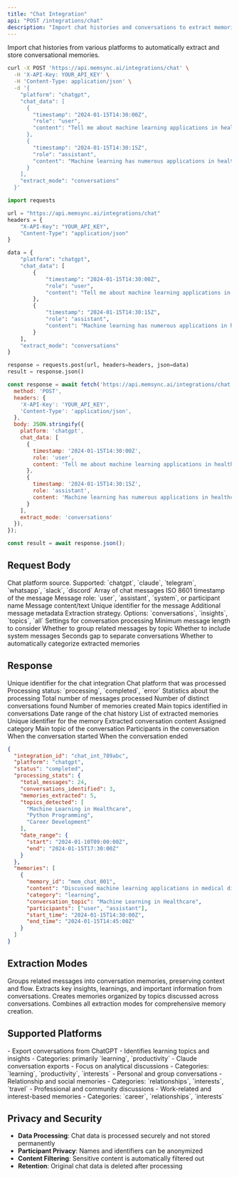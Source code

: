 ```yaml
---
title: "Chat Integration"
api: "POST /integrations/chat"
description: "Import chat histories and conversations to extract memories"
---
```


Import chat histories from various platforms to automatically extract and store conversational memories.

<RequestExample>

```bash cURL
curl -X POST 'https://api.memsync.ai/integrations/chat' \
  -H 'X-API-Key: YOUR_API_KEY' \
  -H 'Content-Type: application/json' \
  -d '{
    "platform": "chatgpt",
    "chat_data": [
      {
        "timestamp": "2024-01-15T14:30:00Z",
        "role": "user",
        "content": "Tell me about machine learning applications in healthcare"
      },
      {
        "timestamp": "2024-01-15T14:30:15Z", 
        "role": "assistant",
        "content": "Machine learning has numerous applications in healthcare..."
      }
    ],
    "extract_mode": "conversations"
  }'
```

```python Python
import requests

url = "https://api.memsync.ai/integrations/chat"
headers = {
    "X-API-Key": "YOUR_API_KEY",
    "Content-Type": "application/json"
}

data = {
    "platform": "chatgpt",
    "chat_data": [
        {
            "timestamp": "2024-01-15T14:30:00Z",
            "role": "user", 
            "content": "Tell me about machine learning applications in healthcare"
        },
        {
            "timestamp": "2024-01-15T14:30:15Z",
            "role": "assistant",
            "content": "Machine learning has numerous applications in healthcare..."
        }
    ],
    "extract_mode": "conversations"
}

response = requests.post(url, headers=headers, json=data)
result = response.json()
```

```javascript JavaScript
const response = await fetch('https://api.memsync.ai/integrations/chat', {
  method: 'POST',
  headers: {
    'X-API-Key': 'YOUR_API_KEY',
    'Content-Type': 'application/json',
  },
  body: JSON.stringify({
    platform: 'chatgpt',
    chat_data: [
      {
        timestamp: '2024-01-15T14:30:00Z',
        role: 'user',
        content: 'Tell me about machine learning applications in healthcare'
      },
      {
        timestamp: '2024-01-15T14:30:15Z',
        role: 'assistant', 
        content: 'Machine learning has numerous applications in healthcare...'
      }
    ],
    extract_mode: 'conversations'
  }),
});

const result = await response.json();
```

</RequestExample>

## Request Body

<ParamField body="platform" type="string" required>
  Chat platform source. Supported: `chatgpt`, `claude`, `telegram`, `whatsapp`, `slack`, `discord`
</ParamField>

<ParamField body="chat_data" type="array" required>
  Array of chat messages
  
  <Expandable title="Message Properties">
    <ParamField body="timestamp" type="string" required>
      ISO 8601 timestamp of the message
    </ParamField>
    <ParamField body="role" type="string" required>
      Message role: `user`, `assistant`, `system`, or participant name
    </ParamField>
    <ParamField body="content" type="string" required>
      Message content/text
    </ParamField>
    <ParamField body="message_id" type="string">
      Unique identifier for the message
    </ParamField>
    <ParamField body="metadata" type="object">
      Additional message metadata
    </ParamField>
  </Expandable>
</ParamField>

<ParamField body="extract_mode" type="string" default="conversations">
  Extraction strategy. Options: `conversations`, `insights`, `topics`, `all`
</ParamField>

<ParamField body="conversation_settings" type="object">
  Settings for conversation processing
  
  <Expandable title="Conversation Settings">
    <ParamField body="min_length" type="number" default="50">
      Minimum message length to consider
    </ParamField>
    <ParamField body="group_by_topic" type="boolean" default="true">
      Whether to group related messages by topic
    </ParamField>
    <ParamField body="include_system_messages" type="boolean" default="false">
      Whether to include system messages
    </ParamField>
    <ParamField body="time_gap_threshold" type="number" default="3600">
      Seconds gap to separate conversations
    </ParamField>
  </Expandable>
</ParamField>

<ParamField body="auto_categorize" type="boolean" default="true">
  Whether to automatically categorize extracted memories
</ParamField>

## Response

<ResponseField name="integration_id" type="string">
  Unique identifier for the chat integration
</ResponseField>

<ResponseField name="platform" type="string">
  Chat platform that was processed
</ResponseField>

<ResponseField name="status" type="string">
  Processing status: `processing`, `completed`, `error`
</ResponseField>

<ResponseField name="processing_stats" type="object">
  Statistics about the processing
  
  <Expandable title="Processing Statistics">
    <ResponseField name="total_messages" type="number">
      Total number of messages processed
    </ResponseField>
    <ResponseField name="conversations_identified" type="number">
      Number of distinct conversations found
    </ResponseField>
    <ResponseField name="memories_extracted" type="number">
      Number of memories created
    </ResponseField>
    <ResponseField name="topics_detected" type="array">
      Main topics identified in conversations
    </ResponseField>
    <ResponseField name="date_range" type="object">
      Date range of the chat history
    </ResponseField>
  </Expandable>
</ResponseField>

<ResponseField name="memories" type="array">
  List of extracted memories
  
  <Expandable title="Memory Properties">
    <ResponseField name="memory_id" type="string">
      Unique identifier for the memory
    </ResponseField>
    <ResponseField name="content" type="string">
      Extracted conversation content
    </ResponseField>
    <ResponseField name="category" type="string">
      Assigned category
    </ResponseField>
    <ResponseField name="conversation_topic" type="string">
      Main topic of the conversation
    </ResponseField>
    <ResponseField name="participants" type="array">
      Participants in the conversation
    </ResponseField>
    <ResponseField name="start_time" type="string">
      When the conversation started
    </ResponseField>
    <ResponseField name="end_time" type="string">
      When the conversation ended
    </ResponseField>
  </Expandable>
</ResponseField>

<ResponseExample>

```json Response
{
  "integration_id": "chat_int_789abc",
  "platform": "chatgpt",
  "status": "completed",
  "processing_stats": {
    "total_messages": 24,
    "conversations_identified": 3,
    "memories_extracted": 5,
    "topics_detected": [
      "Machine Learning in Healthcare",
      "Python Programming",
      "Career Development"
    ],
    "date_range": {
      "start": "2024-01-10T09:00:00Z",
      "end": "2024-01-15T17:30:00Z"
    }
  },
  "memories": [
    {
      "memory_id": "mem_chat_001",
      "content": "Discussed machine learning applications in medical diagnosis, specifically how neural networks can improve accuracy in identifying diseases from medical imaging. Learned about specific techniques and real-world implementations.",
      "category": "learning",
      "conversation_topic": "Machine Learning in Healthcare",
      "participants": ["user", "assistant"],
      "start_time": "2024-01-15T14:30:00Z",
      "end_time": "2024-01-15T14:45:00Z"
    }
  ]
}
```

</ResponseExample>

## Extraction Modes

<Accordion title="Conversations">
  Groups related messages into conversation memories, preserving context and flow.
</Accordion>

<Accordion title="Insights">
  Extracts key insights, learnings, and important information from conversations.
</Accordion>

<Accordion title="Topics">
  Creates memories organized by topics discussed across conversations.
</Accordion>

<Accordion title="All">
  Combines all extraction modes for comprehensive memory creation.
</Accordion>

## Supported Platforms

<Accordion title="ChatGPT">
  - Export conversations from ChatGPT
  - Identifies learning topics and insights
  - Categories: primarily `learning`, `productivity`
</Accordion>

<Accordion title="Claude">
  - Claude conversation exports
  - Focus on analytical discussions
  - Categories: `learning`, `productivity`, `interests`
</Accordion>

<Accordion title="Telegram/WhatsApp">
  - Personal and group conversations
  - Relationship and social memories
  - Categories: `relationships`, `interests`, `travel`
</Accordion>

<Accordion title="Slack/Discord">
  - Professional and community discussions
  - Work-related and interest-based memories
  - Categories: `career`, `relationships`, `interests`
</Accordion>

## Privacy and Security

- **Data Processing**: Chat data is processed securely and not stored permanently
- **Participant Privacy**: Names and identifiers can be anonymized
- **Content Filtering**: Sensitive content is automatically filtered out
- **Retention**: Original chat data is deleted after processing 